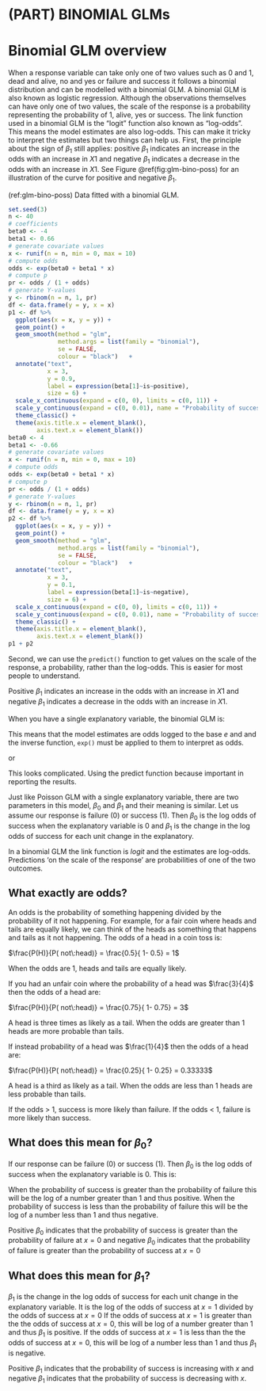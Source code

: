 # (PART) BINOMIAL GLMs {-}

# Binomial GLM overview {#bino-glm-overview-5}

When a response variable can take only one of two values such as 0 and 1, dead and alive, no and yes or failure and success it follows a binomial distribution and can be modelled with a binomial GLM.  A binomial GLM is also known as logistic regression. 
Although the observations themselves can have only one of two values, the scale of the response is a probability representing the probability of 1, alive, yes or success. The link function used in a binomial GLM is the "logit" function also known as "log-odds". This means the model estimates are also log-odds. This can make it tricky to interpret the estimates but two things can help us. First, the principle about the sign of $\beta_{1}$ still applies: positive $\beta_{1}$ indicates an increase in the odds with an increase in $X1$ and negative $\beta_{1}$ indicates a decrease in the odds with an increase in $X1$. See Figure \@ref(fig:glm-bino-poss) for an illustration of the curve for positive and negative $\beta_{1}$.

(ref:glm-bino-poss) Data fitted with a binomial GLM.

```r
set.seed(3)
n <- 40
# coefficients
beta0 <- -4
beta1 <- 0.66
# generate covariate values
x <- runif(n = n, min = 0, max = 10)
# compute odds
odds <- exp(beta0 + beta1 * x)
# compute p
pr <- odds / (1 + odds)
# generate Y-values
y <- rbinom(n = n, 1, pr)
df <- data.frame(y = y, x = x)
p1 <- df %>% 
  ggplot(aes(x = x, y = y)) +
  geom_point() +
  geom_smooth(method = "glm", 
              method.args = list(family = "binomial"),
              se = FALSE,
              colour = "black")   +
  annotate("text", 
           x = 3, 
           y = 0.9, 
           label = expression(beta[1]~is~positive),
           size = 6) +
  scale_x_continuous(expand = c(0, 0), limits = c(0, 11)) +
  scale_y_continuous(expand = c(0, 0.01), name = "Probability of success") +
  theme_classic() +
  theme(axis.title.x = element_blank(),
        axis.text.x = element_blank())
beta0 <- 4
beta1 <- -0.66
# generate covariate values
x <- runif(n = n, min = 0, max = 10)
# compute odds
odds <- exp(beta0 + beta1 * x)
# compute p
pr <- odds / (1 + odds)
# generate Y-values
y <- rbinom(n = n, 1, pr)
df <- data.frame(y = y, x = x)
p2 <- df %>% 
  ggplot(aes(x = x, y = y)) +
  geom_point() +
  geom_smooth(method = "glm", 
              method.args = list(family = "binomial"),
              se = FALSE,
              colour = "black")   +
  annotate("text",
           x = 3, 
           y = 0.1,
           label = expression(beta[1]~is~negative),
           size = 6) +
  scale_x_continuous(expand = c(0, 0), limits = c(0, 11)) +
  scale_y_continuous(expand = c(0, 0.01), name = "Probability of success") +
  theme_classic() +
  theme(axis.title.x = element_blank(),
        axis.text.x = element_blank())
p1 + p2
```


Second, we can use the `predict()` function to get values on the scale of the response, a probability, rather than the log-odds. This is easier for most people to understand.

:::key
Positive $\beta_{1}$ indicates an increase in the odds with an increase in $X1$ and negative $\beta_{1}$ indicates a decrease in the odds with an increase in $X1$.
:::

When you have a single explanatory variable, the binomial GLM is:

\begin{equation}
ln\left(\frac{E(y_{i})}{1-E(y_{i})}\right)=\beta_{0}+\beta_{1}X1_{i}
(\#eq:glmbino)
\end{equation}

This means that the model estimates are odds logged to the base $e$ and and the inverse function, `exp()` must be applied to them to interpret as odds. 

\begin{equation}
\frac{E(y_{i})}{1-E(y_{i})}=exp(\beta_{0}+\beta_{1}X1_{i})
(\#eq:glmbino2)
\end{equation}

or

\begin{equation}
\frac{E(y_{i})}{1-E(y_{i})}=exp(\beta_{0}) \times exp(\beta_{1})^{X1_{i}}
(\#eq:glmbino3)
\end{equation}

This looks complicated. Using the predict function because important in reporting the results.

Just like Poisson GLM with a single explanatory variable, there are two parameters in this model, $\beta_{0}$ and $\beta_{1}$ and their meaning is similar. Let us assume our response is failure (0) or success (1). Then $\beta_{0}$ is the log odds of success when the explanatory variable is 0 and $\beta_{1}$ is the change in the log odds of success for each unit change in the explanatory.

:::key
In a binomial GLM the link function is $logit$ and the estimates are log-odds. Predictions 'on the scale of the response' are probabilities of one of the two outcomes.
:::

## What exactly are odds? {#bino-odds-5}

An odds is the probability of something happening divided by the probability of it not happening. For example, for a fair coin where heads and tails are equally likely, we can think of the heads as something that happens and tails as it not happening. The odds of a head in a coin toss is:

$\frac{P(H)}{P( not\:head)} = \frac{0.5}{ 1- 0.5} = 1$

When the odds are 1, heads and tails are equally likely.

If you had an unfair coin where the probability of a head was $\frac{3}{4}$ then the odds of a head are:

$\frac{P(H)}{P( not\:head)} = \frac{0.75}{ 1- 0.75} = 3$

A head is three times as likely as a tail. When the odds are greater than 1 heads are more probable than tails.

If instead probability of a head was $\frac{1}{4}$ then the odds of a head are:

$\frac{P(H)}{P( not\:head)} = \frac{0.25}{ 1- 0.25} = 0.33333$

A head is a third as likely as a tail. When the odds are less than 1 heads are less probable than tails.

:::key
If the odds > 1, success is more likely than failure. 
If the odds < 1, failure is more likely than success. 
:::

## What does this mean for $\beta_{0}$? {#bino-b0-odds-5}

If our response can be failure (0) or success (1). Then $\beta_{0}$ is the log odds of success when the explanatory variable is 0. This is: 

\begin{equation}
ln\left(\frac{P(success)}{P(failure)}\right)
(\#eq:glmbino4)
\end{equation}

When the probability of success is greater than the probability of failure this will be the log of a number greater than 1 and thus positive. 
When the probability of success is less than the probability of failure this will be the log of a number less than 1 and thus negative. 

:::key
Positive $\beta_{0}$ indicates that the probability of success is greater than the probability of failure at $x = 0$ and negative $\beta_{0}$ indicates that the probability of failure is greater than the probability of success at $x = 0$
:::

## What does this mean for $\beta_{1}$? {#bino-b1-odds-5}

$\beta_{1}$ is the change in the log odds of success for each unit change in the explanatory variable. It is the log of the odds of success at $x = 1$ divided by the odds of success at $x = 0$
If the odds of success at $x = 1$ is greater than the the odds of success at $x = 0$, this will be log of a number greater than 1 and thus $\beta_{1}$ is positive. 
If the odds of success at $x = 1$ is less than the the odds of success at $x = 0$, this will be log of a number less than 1 and thus $\beta_{1}$ is negative.


:::key
Positive $\beta_{1}$ indicates that the probability of success is increasing with $x$ and negative $\beta_{1}$ indicates that the probability of success is decreasing with $x$.
:::

